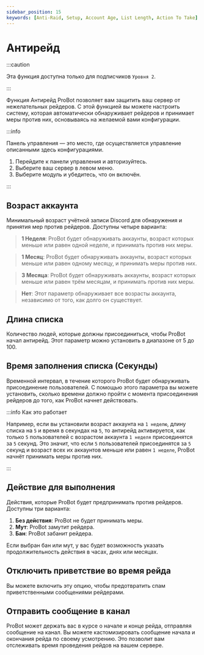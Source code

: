 ```yaml
---
sidebar_position: 15
keywords: [Anti-Raid, Setup, Account Age, List Length, Action To Take] 
---
```


# Антирейд

:::caution

Эта функция доступна только для подписчиков `Уровня 2`.

:::

Функция Антирейд ProBot позволяет вам защитить ваш сервер от нежелательных рейдеров. С этой функцией вы можете настроить систему, которая автоматически обнаруживает рейдеров и принимает меры против них, основываясь на желаемой вами конфигурации.

:::info

Панель управления — это место, где осуществляется управление описанными здесь конфигурациями.

1. Перейдите к панели управления и авторизуйтесь. 
2. Выберите ваш сервер в левом меню.
3. Выберите модуль и убедитесь, что он включён. 

:::

## Возраст аккаунта

Минимальный возраст учётной записи Discord для обнаружения и принятия мер против рейдеров. Доступны четыре варианта:

> **1 Неделя**: ProBot будет обнаруживать аккаунты, возраст которых меньше или равен одной неделе, и принимать против них меры.

> **1 Месяц**: ProBot будет обнаруживать аккаунты, возраст которых меньше или равен одному месяцу, и принимать меры против них.

> **3 Месяца**: ProBot будет обнаруживать аккаунты, возраст которых меньше или равен трём месяцам, и принимать против них меры.

> **Нет**: Этот параметр обнаруживает все возрасты аккаунта, независимо от того, как долго он существует.


## Длина списка

Количество людей, которые должны присоединиться, чтобы ProBot начал антирейд. Этот параметр можно установить в диапазоне от 5 до 100.

## Время заполнения списка (Секунды)

Временной интервал, в течение которого ProBot будет обнаруживать присоединение пользователей. С помощью этого параметра вы можете установить, сколько времени должно пройти с момента присоединения рейдеров до того, как ProBot начнет действовать.

:::info Как это работает

Например, если вы установили возраст аккаунта на `1 неделю`, длину списка на `5` и время в секундах на `5`, то антирейд активируется, как только `5` пользователей с возрастом аккаунта `1 неделя` присоединятся за `5` секунд. Это значит, что если `5` пользователей присоединятся за `5` секунд и возраст всех их аккаунтов меньше или равен `1 неделе`, ProBot начнёт принимать меры против них.

:::

## Действие для выполнения

Действия, которые ProBot будет предпринимать против рейдеров. Доступны три варианта:

1. **Без действия**: ProBot не будет принимать меры.
2. **Мут**: ProBot замутит рейдера.
3. **Бан**: ProBot забанит рейдера.

Если выбран бан или мут, у вас будет возможность указать продолжительность действия в часах, днях или месяцах.

## Отключить приветствие во время рейда

Вы можете включить эту опцию, чтобы предотвратить спам приветственными сообщениями рейдерами.

## Отправить сообщение в канал

ProBot может держать вас в курсе о начале и конце рейда, отправляя сообщение на канал. Вы можете кастомизировать сообщение начала и окончания рейда по своему усмотрению. Это позволит вам отслеживать время проведения рейдов на вашем сервере.
